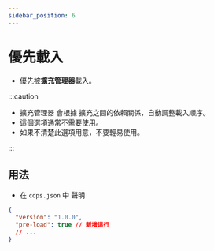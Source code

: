 ```yaml
---
sidebar_position: 6
---
```


# 優先載入

- 優先被**擴充管理器**載入。

:::caution

- 擴充管理器 會根據 擴充之間的依賴關係，自動調整載入順序。
- 這個選項通常不需要使用。
- 如果不清楚此選項用意，不要輕易使用。

:::

## 用法

- 在 `cdps.json` 中 聲明

```json
{
  "version": "1.0.0",
  "pre-load": true // 新增這行
  // ...
}
```

